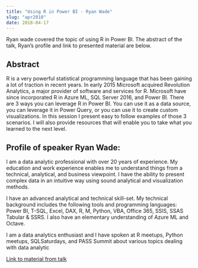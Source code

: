 ```yaml
---
title: "Using R in Power BI - Ryan Wade"
slug: "apr2018"
date: 2018-04-17
---
```


Ryan wade covered the topic of using R in Power BI. The abstract of the talk, Ryan's profile and link to presented material are below.

## Abstract

R is a very powerful statistical programming language that has been gaining a lot of traction in recent years. In early 2015 Microsoft acquired Revolution Analytics, a major provider of software and services for R. Microsoft have since incorporated R in Azure ML, SQL Server 2016, and Power BI. There are 3 ways you can leverage R in Power BI. You can use it as a data source, you can leverage it in Power Query, or you can use it to create custom visualizations. In this session I present easy to follow examples of those 3 scenarios. I will also provide resources that will enable you to take what you learned to the next level.

## Profile of speaker Ryan Wade:
I am a data analytic professional with over 20 years of experience. My education and work experience enables me to understand things from a technical, analytical, and business viewpoint. I have the ability to present complex data in an intuitive way using sound analytical and visualization methods.

I have an advanced analytical and technical skill-set. My technical background includes the following tools and programming languages: Power BI, T-SQL, Excel, DAX, R, M, Python, VBA, Office 365, SSIS, SSAS Tabular & SSRS. I also have an elementary understanding of Azure ML and Octave.

I am a data analytics enthusiast and I have spoken at R meetups, Python meetups, SQLSaturdays, and PASS Summit about various topics dealing with data analytic

[Link to material from talk]()